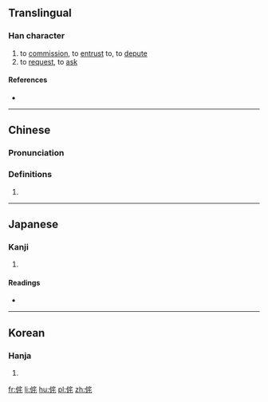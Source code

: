 ==Translingual==

===Han character===
{{Han char|rn=9|rad=人|as=06|sn=8|four=20214|canj=人戈竹心 (OIHP), X人戈竹心 (XOIHP)|ids=⿰亻㡯}}

# to [[commission]], to [[entrust]] to, to [[depute]]
# to [[request]], to [[ask]]

====References====
* {{Han ref|kx=0101.100|dkj=00576|dj=0214.030|hdz=10152.040|uh=4F82|ud=20354|bh=CBC9|bd=52169}}

----

==Chinese==
{{zh-forms}}

===Pronunciation===
{{zh-pron
|m=tuō
|c=tok3
|mc=y
|oc=y
|ma=
|cat=
}}

===Definitions===
# {{rfdef|lang=zh}}

----

==Japanese==

===Kanji===
{{ja-kanji|grade=|rs=人06}}

# {{defn|lang=ja|sort=人06}}

====Readings====
* {{ja-readings|on=[[たく]] (taku)|kun=[[よせる]] (yoseru), [[たのむ]] (tanomu)}}

----

==Korean==

===Hanja===
{{ko-hanja|hangeul=탁|rv=tak|mr=t'ak}}

# {{defn|lang=ko|sort=人06}}

[[fr:侂]]
[[li:侂]]
[[hu:侂]]
[[pl:侂]]
[[zh:侂]]